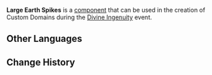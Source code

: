 {{Component Infobox
|id          = 4009
|image       = Item Large Earth Spikes.png
|load        = 4
|description = Sharp spikes will periodically emerge from the ground here.<br />Characters hit by these spikes will lose a certain amount of Life Points.<br />Can only be placed on the ground and cannot be batch-selected.
|placement   = Sticks to Ground
|category    = Traps
|size        = 5 · 5 · 1
}}
'''Large Earth Spikes''' is a [[component]] that can be used in the creation of Custom Domains during the [[Divine Ingenuity]] event.

==Other Languages==
{{Other Languages
|default_hidden = 1
|en      = Large Earth Spikes
|zhs     = 地锥・大
|zhs_rm  = Dìzhuī - dà
|zht     = 地錐・大
|zht_rm  = Dìzhuī - dà
|ja      = 地錐・大
|ja_rm   = Chisui - Dai{{Assumed}}
|ko      = 송곳・대
|ko_rm   = 
|es      = Pinchos grandes
|fr      = Grands pics
|ru      = Крупные шипы
|th      = หนามบนพื้นขนาดใหญ่
|th_rm   = 
|vi      = Gai Nhọn - Lớn
|de      = Große Erdspieße
|id      = Lantai Berduri Area Besar
|pt      = Grande Espinhos de Terra
}}

==Change History==
{{Change History|2.5}}